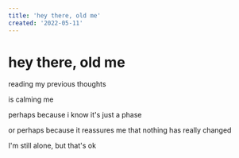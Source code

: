 ```yaml
---
title: 'hey there, old me'
created: '2022-05-11'
---
```


# hey there, old me

reading my previous thoughts

is calming me

perhaps because i know it's just a phase

or perhaps because it reassures me that nothing has really changed

I'm still alone, but that's ok
